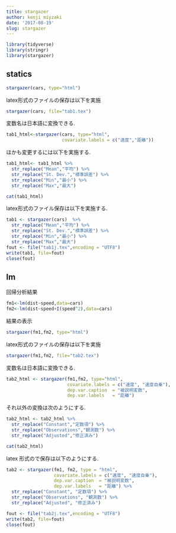 ```yaml
---
title: stargazer
author: kenji miyzaki
date: '2017-08-19'
slug: stargazer
---
```


```r
library(tidyverse)
library(stringr)
library(stargazer)
```

## statics
```r
stargazer(cars, type="html")
```

latex形式のファイルの保存は以下を実施
```r
stargazer(cars, file="tab1.tex")
```

変数名は日本語に変換できる.
```r
tab1_html<-stargazer(cars, type="html",
                     covariate.labels = c("速度","距離"))
```

ほかも変更するには以下を実施する.
```r
tab1_html<- tab1_html %>% 
  str_replace("Mean","平均") %>%
  str_replace("St. Dev.","標準誤差") %>%
  str_replace("Min","最小") %>%
  str_replace("Max","最大")
```

```r
cat(tab1_html)
```

latex形式のファイル保存は以下を実施する.
```r
tab1 <- stargazer(cars)  %>%
  str_replace("Mean","平均") %>%
  str_replace("St. Dev.","標準誤差") %>%
  str_replace("Min","最小") %>%
  str_replace("Max","最大")
fout <- file("tab1j.tex",encoding = "UTF8")
write(tab1, file=fout)
close(fout)
```


## lm
回帰分析結果
```r
fm1<-lm(dist~speed,data=cars)
fm2<-lm(dist~speed+I(speed^2),data=cars)
```

結果の表示
```r
stargazer(fm1,fm2, type="html")
```

latex形式のファイルの保存は以下を実施
```r
stargazer(fm1,fm2, file="tab2.tex")
```

変数名は日本語に変換できる.
```r
tab2_html <- stargazer(fm1,fm2, type="html",
                       covariate.labels = c("速度", "速度自乗"),
                       dep.var.caption  = "被説明変数",
                       dep.var.labels   = "距離")
```

それ以外の変換は次のようにする.
```r
tab2_html <- tab2_html %>% 
  str_replace("Constant","定数項") %>%
  str_replace("Observations","観測数") %>%
  str_replace("Adjusted","修正済み")
```

```r
cat(tab2_html)
```

latex 形式ので保存は以下のようにする.
```r
tab2 <- stargazer(fm1, fm2, type = "html",
                  covariate.labels = c("速度", "速度自乗"),
                  dep.var.caption  = "被説明変数",
                  dep.var.labels   = "距離") %>%
  str_replace("Constant", "定数項") %>%
  str_replace("Observations", "観測数") %>%
  str_replace("Adjusted", "修正済み")
```

```r
fout <- file("tab2j.tex",encoding = "UTF8")
write(tab2, file=fout)
close(fout)
```


